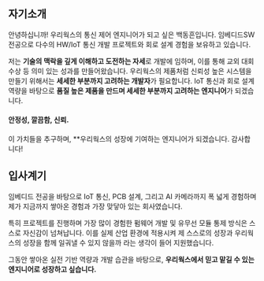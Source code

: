 ## 자기소개
안녕하십니까! 우리웍스의 통신 제어 엔지니어가 되고 싶은 백동흔입니다.
임베디드SW 전공으로 다수의 HW/IoT 통신 개발 프로젝트와 회로 설계 경험을 보유하고 있습니다.

저는 **기술의 맥락을 깊게 이해하고 도전하는 자세**로 개발에 임하며, 이를 통해 교외 대회 수상 등 의미 있는 성과를 만들어왔습니다.
우리웍스의 제품처럼 신뢰성 높은 시스템을 만들기 위해서는 **세세한 부분까지 고려하는 개발자**가 필요합니다.
IoT 통신과 회로 설계 역량을 바탕으로 **품질 높은 제품을 만드며 세세한 부분까지 고려하는 엔지니어**가 되겠습니다.

#### 안정성, 깔끔함, 신뢰.

이 가치들을 추구하며, **우리웍스의 성장에 기여하는 엔지니어가 되겠습니다.
감사합니다!


## 입사계기

임베디드 전공을 바탕으로 IoT 통신, PCB 설계, 그리고 AI 카메라까지 폭 넓게 경험하며 제가 지금까지 쌓아온 경험과 가장 맞닿아 있는 회사였습니다.

특히 프로젝트를 진행하며 가장 많이 경험한 펌웨어 개발 및 유무선 모듈 통제 방식은 스스로 자신감이 넘쳐납니다. 이를 실제 산업 환경에 적용시켜 제 스스로의 성장과 우리웍스의 성장을 함께 일궈낼 수 있지 않을까 라는 생각이 들어 지원했습니다.

그동안 쌓아온 실전 기반 역량과 개발 습관을 바탕으로, **우리웍스에서 믿고 맡길 수 있는 엔지니어로 성장하고 싶습니다.**